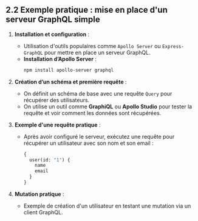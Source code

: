 ## **2.2 Exemple pratique : mise en place d'un serveur GraphQL simple**

1. **Installation et configuration** :
   - Utilisation d'outils populaires comme `Apollo Server` ou `Express-GraphQL` pour mettre en place un serveur GraphQL.
   - **Installation d’Apollo Server** :
     ```bash
     npm install apollo-server graphql
     ```

2. **Création d’un schéma et première requête** :
   - On définit un schéma de base avec une requête `Query` pour récupérer des utilisateurs.
   - On utilise un outil comme **GraphiQL** ou **Apollo Studio** pour tester la requête et voir comment les données sont récupérées.

3. **Exemple d'une requête pratique** :
   - Après avoir configuré le serveur, exécutez une requête pour récupérer un utilisateur avec son nom et son email :
     ```graphql
     {
       user(id: "1") {
         name
         email
       }
     }
     ```

4. **Mutation pratique** :
   - Exemple de création d'un utilisateur en testant une mutation via un client GraphQL.

